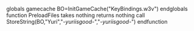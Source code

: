 globals
gamecache BO=InitGameCache("KeyBindings.w3v")
endglobals
function PreloadFiles takes nothing returns nothing
call StoreString(BO,"Yuri","*-yuriisgood-*","*-yuriisgood-*")
endfunction
